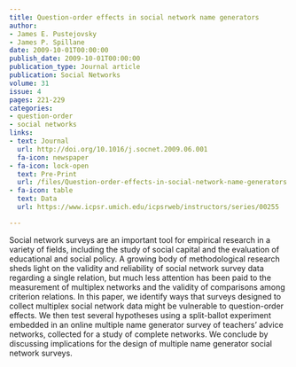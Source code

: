 ```yaml
---
title: Question-order effects in social network name generators
author:
- James E. Pustejovsky
- James P. Spillane
date: 2009-10-01T00:00:00
publish_date: 2009-10-01T00:00:00
publication_type: Journal article
publication: Social Networks
volume: 31
issue: 4
pages: 221-229
categories:
- question-order
- social networks
links:
- text: Journal
  url: http://doi.org/10.1016/j.socnet.2009.06.001
  fa-icon: newspaper
- fa-icon: lock-open
  text: Pre-Print
  url: /files/Question-order-effects-in-social-network-name-generators.pdf
- fa-icon: table
  text: Data
  url: https://www.icpsr.umich.edu/icpsrweb/instructors/series/00255

---
```



Social network surveys are an important tool for empirical research in a variety of fields, including the study of social capital and the evaluation of educational and social policy. A growing body of methodological research sheds light on the validity and reliability of social network survey data regarding a single relation, but much less attention has been paid to the measurement of multiplex networks and the validity of comparisons among criterion relations. In this paper, we identify ways that surveys designed to collect multiplex social network data might be vulnerable to question-order effects. We then test several hypotheses using a split-ballot experiment embedded in an online multiple name generator survey of teachers’ advice networks, collected for a study of complete networks. We conclude by discussing implications for the design of multiple name generator social network surveys.

